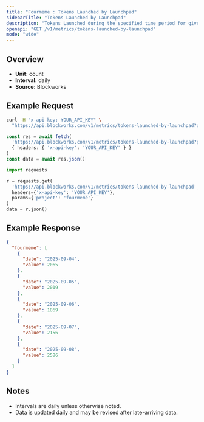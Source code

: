 ```yaml
---
title: "Fourmeme : Tokens Launched by Launchpad"
sidebarTitle: "Tokens Launched by Launchpad"
description: "Tokens Launched during the specified time period for given launchpad."
openapi: "GET /v1/metrics/tokens-launched-by-launchpad"
mode: "wide"
---
```


## Overview

- **Unit:** count
- **Interval:** daily
- **Source:** Blockworks

## Example Request

<CodeGroup>

```bash cURL
curl -H "x-api-key: YOUR_API_KEY" \
  "https://api.blockworks.com/v1/metrics/tokens-launched-by-launchpad?project=fourmeme"
```

```typescript TypeScript
const res = await fetch(
  'https://api.blockworks.com/v1/metrics/tokens-launched-by-launchpad?project=fourmeme',
  { headers: { 'x-api-key': 'YOUR_API_KEY' } }
)
const data = await res.json()
```

```python Python
import requests

r = requests.get(
  'https://api.blockworks.com/v1/metrics/tokens-launched-by-launchpad',
  headers={'x-api-key': 'YOUR_API_KEY'},
  params={'project': 'fourmeme'}
)
data = r.json()
```

</CodeGroup>

## Example Response

```json
{
  "fourmeme": [
    {
      "date": "2025-09-04",
      "value": 2065
    },
    {
      "date": "2025-09-05",
      "value": 2019
    },
    {
      "date": "2025-09-06",
      "value": 1869
    },
    {
      "date": "2025-09-07",
      "value": 2156
    },
    {
      "date": "2025-09-08",
      "value": 2586
    }
  ]
}
```

## Notes
- Intervals are daily unless otherwise noted.
- Data is updated daily and may be revised after late-arriving data.
